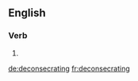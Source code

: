 
==English==

===Verb===
{{head|en}}

# {{present participle of|deconsecrate}}

[[de:deconsecrating]]
[[fr:deconsecrating]]